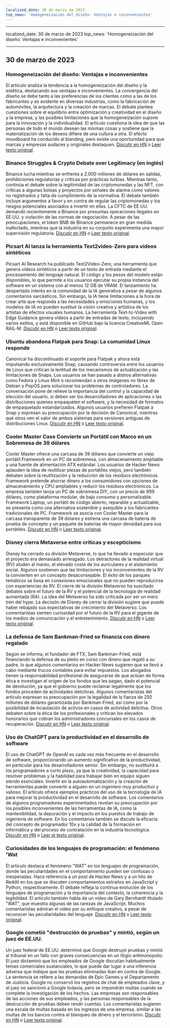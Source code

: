 ```yaml
---
localized_date: 30 de marzo de 2023
top_news: 'Homogeneización del diseño: Ventajas e inconvenientes'
---
```


---

localized_date: 30 de marzo de 2023
top_news: 'Homogeneización del diseño: Ventajas e inconvenientes'

---



<CallToAction />

<Steps>

## 30 de marzo de 2023

### Homogeneización del diseño: Ventajas e inconvenientes

El artículo analiza la tendencia a la homogeneización del diseño y la estética, destacando sus ventajas e inconvenientes. La convergencia del diseño se debe tanto a las preferencias de los clientes como a las de los fabricantes y es evidente en diversas industrias, como la fabricación de automóviles, la arquitectura y la creación de marcas. El debate plantea cuestiones sobre el equilibrio entre optimización y creatividad en el diseño y la empresa, y las posibles limitaciones que la homogeneización supone para la innovación y la individualidad. El artículo cuestiona la idea de que las personas de todo el mundo desean las mismas cosas y sostiene que la materialización de los deseos difiere de una cultura a otra. El efecto moodboard ha conducido al blanding, pero existe una oportunidad para que marcas y empresas audaces y originales destaquen.
[Discutir en HN](http://news.ycombinator.com/item?id=35355703) o [Leer texto original](https://www.alexmurrell.co.uk/articles/the-age-of-average).

### Binance Struggles & Crypto Debate over Legitimacy (en inglés)

Binance lucha mientras se enfrenta a 2.000 millones de dólares en salidas, prohibiciones regulatorias y críticas por prácticas turbias. Mientras tanto, continúa el debate sobre la legitimidad de las criptomonedas y las NFT, con críticas a algunas bolsas y proyectos por señales de alarma como valores no registrados y falta de cumplimiento de la normativa. El debate también incluye argumentos a favor y en contra de regular las criptomonedas y los riesgos potenciales asociados a invertir en ellas. La CFTC de EE.UU. demandó recientemente a Binance por presuntas operaciones ilegales en EE.UU. y violación de las normas de negociación. A pesar de las preocupaciones, el token BNB de Binance permanece en gran medida inafectado, mientras que la industria en su conjunto experimenta una mayor supervisión regulatoria.
[Discutir en HN](http://news.ycombinator.com/item?id=35351805) o [Leer texto original](https://www.wsj.com/articles/binance-sees-2-billion-in-outflows-as-troubles-compound-9a136e21).

### Picsart AI lanza la herramienta Text2video-Zero para vídeos sintéticos

Picsart AI Research ha publicado Text2Video-Zero, una herramienta que genera vídeos sintéticos a partir de un texto de entrada mediante el procesamiento del lenguaje natural. El código y los pesos del modelo están disponibles, lo que permite a los usuarios ejecutar su propia instancia del software en un sistema con al menos 12 GB de VRAM. El lanzamiento ha despertado interés en la comunidad de la IA generativa a pesar de algunos comentarios sarcásticos. Sin embargo, la IA tiene limitaciones a la hora de crear arte que responda a las necesidades y emociones humanas, y los modelos de IA no pueden sustituir la visión creativa y artística de los artistas de efectos visuales humanos. La herramienta Text-to-Video with Edge Guidance genera vídeos a partir de entradas de texto, incluyendo varios estilos, y está disponible en GitHub bajo la licencia CreativeML Open RAIL-M.
[Discutir en HN](http://news.ycombinator.com/item?id=35352452) o [Leer texto original](https://github.com/Picsart-AI-Research/Text2Video-Zero).

### Ubuntu abandona Flatpak para Snap: La comunidad Linux responde

Canonical ha discontinuado el soporte para Flatpak y ahora está impulsando exclusivamente Snap, causando controversia entre los usuarios de Linux que critican la lentitud de los mecanismos de actualización y las limitaciones de Snaps. Los usuarios se han pasado a distros alternativas como Fedora y Linux Mint o recomiendan a otros imágenes no libres de Debian y PopOS para solucionar los problemas de controladores. La conversación pone de relieve la importancia del control y la capacidad de elección del usuario, si deben ser los desarrolladores de aplicaciones o las distribuciones quienes empaqueten el software, y la necesidad de formatos de empaquetado estandarizados. Algunos usuarios prefieren Flatpak a Snap y expresan su preocupación por la decisión de Canonical, mientras que otros ven el valor de ambos sistemas para versiones antiguas de distribuciones Linux.
[Discutir en HN](http://news.ycombinator.com/item?id=35354729) o [Leer texto original](https://lwn.net/SubscriberLink/927262/6adb2350e2b0d2ce/).

### Cooler Master Case Convierte un Portátil con Marco en un Sobremesa de 39 dólares

Cooler Master ofrece una carcasa de 39 dólares que convierte un viejo portátil Framework en un PC de sobremesa, con almacenamiento ampliable y una fuente de alimentación ATX estándar. Los usuarios de Hacker News aplauden la idea de reutilizar piezas de portátiles viejos, pero también debaten sobre la reutilización y la reducción de los residuos electrónicos. Framework pretende ahorrar dinero a los consumidores con opciones de almacenamiento y CPU ampliables y reducir los residuos electrónicos. La empresa también lanza un PC de sobremesa DIY, con un precio de 999 dólares, como plataforma modular, de bajo consumo y personalizable. Framework Laptop, un portátil de código abierto, reparable y actualizable, se presenta como una alternativa sostenible y asequible a los fabricantes tradicionales de PC. Framework se asocia con Cooler Master para la carcasa transparente de 39 dólares y estrena una carcasa de batería de prueba de concepto y un paquete de baterías de mayor densidad para sus portátiles.
[Discutir en HN](http://news.ycombinator.com/item?id=35350288) o [Leer texto original](https://www.theverge.com/2023/3/23/23652939/framework-cooler-master-sff-pc-case).

### Disney cierra Metaverse entre críticas y escepticismo

Disney ha cerrado su división Metaverse, lo que ha llevado a especular que el proyecto era demasiado arriesgado. Los detractores de la realidad virtual (RV) aluden al mareo, el elevado coste de los auriculares y el aislamiento social. Algunos sostienen que las limitaciones y los inconvenientes de la RV la convierten en un concepto desaconsejable. El éxito de los parques temáticos se basa en conexiones emocionales que no pueden reproducirse con experiencias de RV. El cierre de la división Metaverso ha suscitado debates sobre el futuro de la RV y el potencial de la tecnología de realidad aumentada (RA). La idea del Metaverso ha sido criticada por ser un mero tren del hype. La decisión de Disney de cerrar la división sugiere que puede haber rebajado sus expectativas de crecimiento del Metaverso. Los comentaristas sienten curiosidad por el futuro de la RV para el gigante de los medios de comunicación y el entretenimiento.
[Discutir en HN](http://news.ycombinator.com/item?id=35350952) o [Leer texto original](https://www.wsj.com/articles/disney-eliminates-its-metaverse-division-as-part-of-companys-layoffs-plan-94b03650).

### La defensa de Sam Bankman-Fried se financia con dinero regalado

Según se informa, el fundador de FTX, Sam Bankman-Fried, está financiando la defensa de su pleito en curso con dinero que regaló a su padre, lo que algunos comentarios en Hacker News sugieren que se llevó a cabo mediante trucos contables para evitar impuestos. Los abogados tienen la responsabilidad profesional de asegurarse de que actúan de forma ética e investigan el origen de los fondos que les pagan, dado el potencial de devolución, ya que el gobierno puede reclamar legalmente que los fondos proceden de actividades delictivas. Algunos comentaristas del artículo expresan su preocupación por la legalidad de la fianza de 250 millones de dólares garantizada por Bankman-Fried, así como por la posibilidad de incautación de activos en casos de actividad delictiva. Otros debaten sobre la ética de los profesionales y critican los elevados honorarios que cobran los administradores concursales en los casos de recuperación.
[Discutir en HN](http://news.ycombinator.com/item?id=35358698) o [Leer texto original](https://www.forbes.com/sites/sarahemerson/2023/03/29/sam-bankman-fried-legal-fees-funded-by-alameda-money-gifted-to-father-joe-bankman/).

### Uso de ChatGPT para la productividad en el desarrollo de software

El uso de ChatGPT de OpenAI es cada vez más frecuente en el desarrollo de software, proporcionando un aumento significativo de la productividad, en particular para los desarrolladores senior. Sin embargo, no sustituirá a los programadores a corto plazo, ya que la creatividad, la capacidad para resolver problemas y la habilidad para trabajar bien en equipo siguen siendo esenciales. Invertir en la autoautomatización y la creación de herramientas puede convertir a alguien en un ingeniero muy productivo y valioso. El artículo ofrece ejemplos prácticos del uso de la tecnología de IA para mejorar la productividad en el desarrollo de software. Los comentarios de algunos programadores experimentados revelan su preocupación por los posibles inconvenientes de las herramientas de IA, como la mantenibilidad, la depuración y el impacto en los puestos de trabajo de ingeniería de software. En los comentarios también se discute la eficacia del concepto de programador 10x y la calidad de la formación en informática y del proceso de contratación en la industria tecnológica.
[Discutir en HN](http://news.ycombinator.com/item?id=35356054) o [Leer el texto original](https://kadekillary.work/posts/1000x-eng/).

### Curiosidades de los lenguajes de programación: el fenómeno 'Wat

El artículo destaca el fenómeno "WAT" en los lenguajes de programación, donde las peculiaridades en el comportamiento pueden ser confusas o inesperadas. Hace referencia a un post de Hacker News y a un hilo de Reddit en los que se discuten comportamientos extraños en JavaScript y Python, respectivamente. El debate refleja la continua evolución de los lenguajes de programación y la importancia del contexto, la coherencia y la legibilidad. El artículo también habla de un vídeo de Gary Bernhardt titulado "WAT", que muestra algunas de las rarezas de JavaScript. Muchos comentaristas admiran el vídeo por su enfoque creativo, a pesar de reconocer las peculiaridades del lenguaje.
[Discutir en HN](http://news.ycombinator.com/item?id=35363044) o [Leer texto original](https://www.destroyallsoftware.com/talks/wat).

### Google cometió "destrucción de pruebas" y mintió, según un juez de EE.UU.

Un juez federal de EE.UU. determinó que Google destruyó pruebas y mintió al tribunal en un fallo con graves consecuencias en un litigio antimonopolio. El juez dictaminó que los empleados de Google discutían habitualmente temas comerciales sustanciales, lo que puede dar lugar a una inferencia adversa que indique que las pruebas eliminadas iban en contra de Google. La sentencia se refiere a las demandas de Epic Games y el Departamento de Justicia. Google no conservó los registros de chat de empleados clave, y el juez no sancionó a Google todavía, pero se impondrán multas cuando se complete la investigación de los hechos. Las empresas son responsables de las acciones de sus empleados, y las personas responsables de la destrucción de pruebas deben rendir cuentas. Los comentaristas sugieren una escala de multas basada en los ingresos de una empresa, similar a las multas de los bancos contra el blanqueo de dinero y el terrorismo.
[Discutir en HN](http://news.ycombinator.com/item?id=35363095) o [Leer texto original](https://storage.courtlistener.com/recap/gov.uscourts.cand.373179/gov.uscourts.cand.373179.469.0.pdf).

</Steps>

